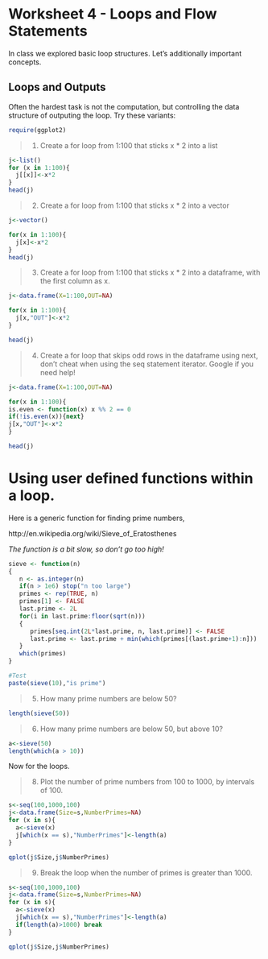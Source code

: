 Worksheet 4 - Loops and Flow Statements 
======================================

In class we explored basic loop structures. Let's additionally important concepts.

Loops and Outputs
----------------

Often the hardest task is not the computation, but controlling the data structure of outputing the loop. Try these variants:

```r
require(ggplot2)
```

> 1. Create a for loop from 1:100 that sticks x * 2 into a list

```r
j<-list()
for (x in 1:100){
  j[[x]]<-x*2
}
head(j)
```

> 2. Create a for loop from 1:100 that sticks x * 2 into a vector

```r
j<-vector()

for(x in 1:100){
  j[x]<-x*2
}
head(j)
```

> 3. Create a for loop from 1:100 that sticks x * 2 into a dataframe, with the first column as x. 

```r

j<-data.frame(X=1:100,OUT=NA)

for(x in 1:100){
  j[x,"OUT"]<-x*2
}

head(j)
```

> 4. Create a for loop that skips odd rows in the dataframe using next, don't cheat when using the seq statement iterator. Google if you need help! 

```r

j<-data.frame(X=1:100,OUT=NA)

for(x in 1:100){
is.even <- function(x) x %% 2 == 0
if(!is.even(x)){next} 
j[x,"OUT"]<-x*2
}

head(j)
```


Using user defined functions within a loop.
===========================================
Here is a generic function for finding prime numbers, 

http://en.wikipedia.org/wiki/Sieve_of_Eratosthenes

*The function is a bit slow, so don't go too high!*


```r
sieve <- function(n)
{
   n <- as.integer(n)
   if(n > 1e6) stop("n too large")
   primes <- rep(TRUE, n)
   primes[1] <- FALSE
   last.prime <- 2L
   for(i in last.prime:floor(sqrt(n)))
   {
      primes[seq.int(2L*last.prime, n, last.prime)] <- FALSE
      last.prime <- last.prime + min(which(primes[(last.prime+1):n]))
   }
   which(primes)
}

#Test
paste(sieve(10),"is prime")
```

> 5. How many prime numbers are below 50?

```r
length(sieve(50))
```

> 6. How many prime numbers are below 50, but above 10?

```r
a<-sieve(50)
length(which(a > 10))
```

Now for the loops.

> 8. Plot the number of prime numbers from 100 to 1000, by intervals of 100. 
```r

s<-seq(100,1000,100)
j<-data.frame(Size=s,NumberPrimes=NA)
for (x in s){
  a<-sieve(x)
  j[which(x == s),"NumberPrimes"]<-length(a)
}

qplot(j$Size,j$NumberPrimes)
```

> 9. Break the loop when the number of primes is greater than 1000. 

```r
s<-seq(100,1000,100)
j<-data.frame(Size=s,NumberPrimes=NA)
for (x in s){
  a<-sieve(x)
  j[which(x == s),"NumberPrimes"]<-length(a)
  if(length(a)>1000) break
}

qplot(j$Size,j$NumberPrimes)
```
